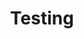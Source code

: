 ---
title: Testing
description: This page is a work-in-progress.
sidebar:
    order: 3
    badge: "TODO"
---
